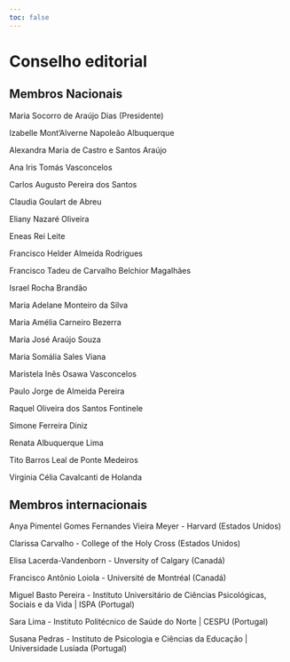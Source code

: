 ```yaml
---
toc: false
---
```


# Conselho editorial {.unnumbered .unlisted}

## Membros Nacionais {.unnumbered .unlisted}

Maria Socorro de Araújo Dias (Presidente)

Izabelle Mont’Alverne Napoleão Albuquerque

Alexandra Maria de Castro e Santos Araújo

Ana Iris Tomás Vasconcelos

Carlos Augusto Pereira dos Santos

Claudia Goulart de Abreu

Eliany Nazaré Oliveira

Eneas Rei Leite

Francisco Helder Almeida Rodrigues

Francisco Tadeu de Carvalho Belchior Magalhães

Israel Rocha Brandão

Maria Adelane Monteiro da Silva

Maria Amélia Carneiro Bezerra

Maria José Araújo Souza

Maria Somália Sales Viana

Maristela Inês Osawa Vasconcelos

Paulo Jorge de Almeida Pereira

Raquel Oliveira dos Santos Fontinele

Simone Ferreira Diniz

Renata Albuquerque Lima

Tito Barros Leal de Ponte Medeiros

Virginia Célia Cavalcanti de Holanda

## Membros internacionais {.unnumbered .unlisted}

Anya Pimentel Gomes Fernandes Vieira Meyer - Harvard (Estados Unidos)

Clarissa Carvalho - College of the Holy Cross (Estados Unidos) 

Elisa Lacerda-Vandenborn - Unversity of Calgary (Canadá)

Francisco Antônio Loiola - Université de Montréal  (Canadá)

Miguel Basto Pereira - Instituto Universitário de Ciências Psicológicas, Sociais e da Vida | ISPA (Portugal)

Sara Lima - Instituto Politécnico de Saúde do Norte | CESPU (Portugal)

Susana Pedras - Instituto de Psicologia e Ciências da Educação | Universidade Lusíada (Portugal)